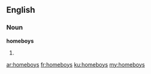 ==English==

===Noun===
'''homeboys'''

# {{plural of|homeboy}}

[[ar:homeboys]]
[[fr:homeboys]]
[[ku:homeboys]]
[[my:homeboys]]